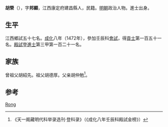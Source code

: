 {{Otheruses|other=名为胡荣的其他人物|胡荣}}

'''胡榮'''（{{bd|1432年||？}}），字'''邦顯'''，江西康定府建昌縣人，民籍。[[明朝|明朝]]政治人物。進士出身。

== 生平 ==
江西鄉試五十七名。[[成化|成化]]八年（1472年），參加壬辰科[[會試|會試]]，得[[貢士|貢士]]第一百五十一名。[[殿試|殿試]]登[[進士|進士]]第三甲第一百二十一名。

== 家族 ==
曾祖父胡紹先。祖父胡德厚。父亲胡仲勉<ref>《天一阁藏明代科举录选刊·登科录》（《成化八年壬辰科殿試金榜》）</ref>。

== 参考 ==
{{reflist}}

{{成化八年壬辰科殿試金榜}}

{{Authority control}}
{{DEFAULTSORT:Hu胡}}
[[Category:胡姓|Rong]]

{{明朝人物小作品}}